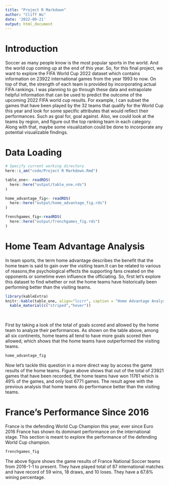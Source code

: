 ```yaml
---
title: "Project R Markdown"
author: "Cliff Wu"
date: '2022-09-21'
output: html_document
---
```


# Introduction

Soccer as many people know is the most popular sports in the world. And the world cup coming up at the end of this year. So, for this final project, we want to explore the FIFA World Cup 2022 dataset which contains information on 23922 international games from the year 1993 to now. On top of that, the strength of each team is provided by incorporating actual FIFA rankings. I was planning to go through these data and extrapolate helpful information that can be used to predict the outcome of the upcoming 2022 FIFA world cup results. For example, I can subset the games that have been played by the 32 teams that qualify for the World Cup this year and look for some specific attributes that would reflect their performances. Such as goal for, goal against. Also, we could look at the teams by region, and figure out the top ranking team in each category. Along with that, maybe some visualization could be done to incorporate any potential visualizable findings.

# Data Loading
```r
# Specify current working directory
here::i_am("code/Project R Markdown.Rmd")
```
```r
table_one<- readRDS(
  here::here("output/table_one.rds")
)

home_advantage_fig<- readRDS(
  here::here("output/home_advantage_fig.rds")
)

frenchgames_fig<-readRDS(
  here::here("output/frenchgames_fig.rds")
)

```
# Home Team Advantage Analysis

In team sports, the term home advantage describes the benefit that the home team is said to gain over the visiting team.It can be related to various of reasons,the psychological effects the supporting fans created on the opponents or sometime even influence the officiating. So, first let's explore this dataset to find whether or not the home teams have historically been performing better than the visiting teams.



```r
library(kableExtra)
knitr::kable(table_one, align="lccrr", caption = "Home Advantage Analysis (Table 1)", row.names = FALSE) %>%
  kable_material(c("striped","hover"))
```



\


First by taking a look of the total of goals scored and allowed by the home team to analyze their performances. As shown on the table above, among all six continents, home teams all tend to have more goals scored then allowed, which shows that the home teams have outperformed the visiting teams.


```r
home_advantage_fig
```

Now let's tackle this question in a more direct way by access the game results of the home teams. Figure above shows that out of the total of 23921 games that have been recorded, the home teams have won 11761 which is 49% of the games, and only lost 6771 games. The result agree with the previous analysis that home teams do performance better than the visiting teams.


# France's Performance Since 2016

France is the defending World Cup Champion this year, ever since Euro 2016 France has shown its dominant performance on the international stage. This section is meant to explore the performance of the defending World Cup champion.



```r
frenchgames_fig
```

The above figure shows the game results of France National Soccer teams from 2016-1-1 to present. They have played total of 87 international matches and have record of 59 wins, 18 draws, and 10 loses. They have a 67.8% wining percentage.




